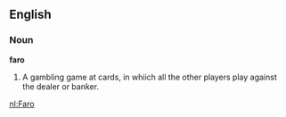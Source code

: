 ==English==

===Noun===

'''faro'''

#A gambling game at cards, in whiich all the other players play against the dealer or banker.

[[nl:Faro]]
